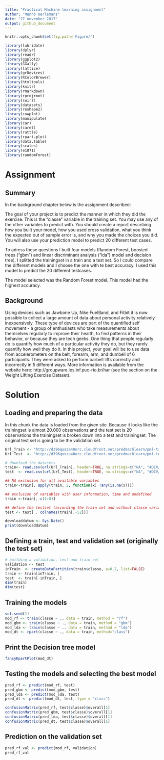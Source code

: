 ---
title: "Practical Machine learning assignment"
author: "Menno Oerlemans"
date: "27 november 2017"
output: github_document
---

```{r global_options, include=FALSE}
knitr::opts_chunk$set(fig.path='Figure/')
```

```{r setup, include=FALSE}
library(lubridate)
library(dplyr)
library(readr)
library(ggplot2)
library(GGally)
library(lattice)
library(grDevices)
library(RColorBrewer)
library(htmltools)
library(knitr)
library(rmarkdown)
library(rprojroot)
library(swirl)
library(datasets)
library(reshape2)
library(cowplot)
library(manipulate)
library(car)
library(caret)
library(rattle)
library(rpart.plot)
library(data.table)
library(scales)
library(e1071)
library(randomForest)
```

# Assignment

## Summary
In the background chapter below is the assignment described: 

The goal of your project is to predict the manner in which they did the exercise. This is the "classe" variable in the training set. You may use any of the other variables to predict with. You should create a report describing how you built your model, how you used cross validation, what you think the expected out of sample error is, and why you made the choices you did. You will also use your prediction model to predict 20 different test cases.

To adress these questions I built four models (Random Forest, boosted trees ("gbm") and linear discriminant analysis ("lda") model and decision tree). I splitted the trainingset in a train and a test set. So I could compare the different models and I choose the one with te best accuracy. I used this model to predict the 20 different testcases.

The model selected was the Random Forest model. This model had the highest accuracy. 


## Background

Using devices such as Jawbone Up, Nike FuelBand, and Fitbit it is now possible to collect a large amount of data about personal activity relatively inexpensively. These type of devices are part of the quantified self movement - a group of enthusiasts who take measurements about themselves regularly to improve their health, to find patterns in their behavior, or because they are tech geeks. One thing that people regularly do is quantify how much of a particular activity they do, but they rarely quantify how well they do it. In this project, your goal will be to use data from accelerometers on the belt, forearm, arm, and dumbell of 6 participants. They were asked to perform barbell lifts correctly and incorrectly in 5 different ways. More information is available from the website here: http://groupware.les.inf.puc-rio.br/har (see the section on the Weight Lifting Exercise Dataset).


# Solution

## Loading and preparing the data

In this chunk the data is loaded from the given site. Because it looks like the trainingset is almost 20.000 observations and the test set is 20 observations the trainingset is broken down into a test and trainingset. The original test set is going to be the validation set.

```{r}
Url_Train <- "http://d396qusza40orc.cloudfront.net/predmachlearn/pml-training.csv"
Url_Test  <- "http://d396qusza40orc.cloudfront.net/predmachlearn/pml-testing.csv"

# download the datasets
train<- read.csv(url(Url_Train), header=TRUE, na.strings=c("NA", "#DIV/0!"))
test  <- read.csv(url(Url_Test), header=TRUE, na.strings=c("NA", "#DIV/0!"))

## NA exclusion for all available variables
train<-train[, apply(train, 2, function(x) !any(is.na(x)))] 

## exclusion of variables with user information, time and undefined
train <-train[,-c(1:8)]

## define the testset (according the train set and without classe variable)
test <- test[ , colnames(train[,-52])]

downloaddatum <- Sys.Date()
print(downloaddatum)
```
## Defining a train, test and validation set (originally the test set)

```{r}
# building a validation, test and train set
validation <- test
inTrain  <- createDataPartition(train$classe, p=0.7, list=FALSE)
train <- train[inTrain, ]
test  <- train[-inTrain, ]
dim(train)
dim(test)
```

## Training the models 

```{r results="hide"}
set.seed(1)
mod_rf <- train(classe ~ ., data = train, method = "rf")
mod_gbm <- train(classe ~ ., data = train, method = "gbm")
mod_lda <- train(classe ~ ., data = train, method = "lda")
mod_dt <- rpart(classe ~ ., data = train, method="class")
```
## Print the Decision tree model

```{r}
fancyRpartPlot(mod_dt)
```

## Testing the models and selecting the best model
```{r}
pred_rf <- predict(mod_rf, test)
pred_gbm <- predict(mod_gbm, test)
pred_lda <- predict(mod_lda, test)
pred_dt <- predict(mod_dt, test, type = "class")

confusionMatrix(pred_rf, test$classe)$overall[1]
confusionMatrix(pred_gbm, test$classe)$overall[1]
confusionMatrix(pred_lda, test$classe)$overall[1]
confusionMatrix(pred_dt, test$classe)$overall[1]
```

## Prediction on the validation set

```{r}
pred_rf_val <- predict(mod_rf, validation)
pred_rf_val
```